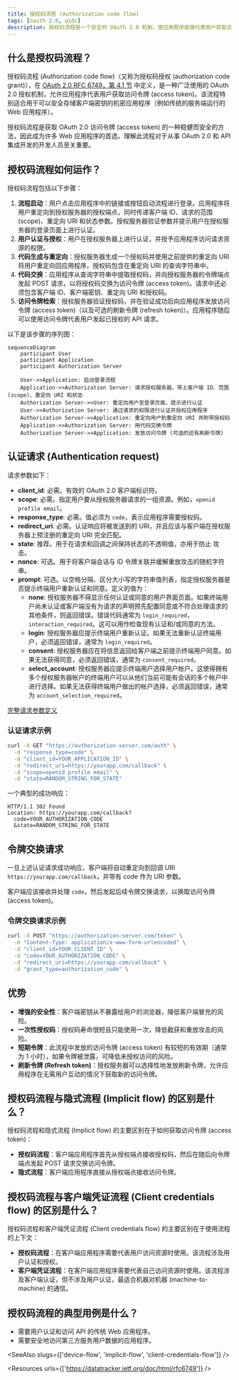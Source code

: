 ```yaml
---
title: 授权码流程 (Authorization code flow)
tags: [oauth 2.0, oidc]
description: 授权码流程是一个安全的 OAuth 2.0 机制，使应用程序能够代表用户获取访问令牌 (access token)。它涉及用户认证 (Authentication)、授权码生成和令牌交换。
---
```


## 什么是授权码流程？

授权码流程 (Authorization code flow)（又称为授权码授权 (authorization code grant)），在 [OAuth 2.0 RFC 6749，第 4.1 节](https://datatracker.ietf.org/doc/html/rfc6749#section-4.1) 中定义，是一种广泛使用的 OAuth 2.0 授权机制，允许应用程序代表用户获取访问令牌 (access token)。该流程特别适合用于可以安全存储客户端密钥的机密应用程序（例如传统的服务端运行的 Web 应用程序）。

授权码流程是获取 OAuth 2.0 访问令牌 (access token) 的一种稳健而安全的方法，因此成为许多 Web 应用程序的首选。理解此流程对于从事 OAuth 2.0 和 API 集成开发的开发人员至关重要。

## 授权码流程如何运作？

授权码流程包括以下步骤：

1. **流程启动**：用户点击应用程序中的链接或按钮启动流程进行登录。应用程序将用户重定向到授权服务器的授权端点，同时传递客户端 ID、请求的范围 (scope)、重定向 URI 和状态参数。授权服务器验证参数并提示用户在授权服务器的登录页面上进行认证。
2. **用户认证与授权**：用户在授权服务器上进行认证，并授予应用程序访问请求资源的权限。
3. **代码生成与重定向**：授权服务器生成一个授权码并使用之前提供的重定向 URI 将用户重定向回应用程序。授权码包含在重定向 URI 的查询字符串中。
4. **代码交换**：应用程序从查询字符串中提取授权码，并向授权服务器的令牌端点发起 POST 请求，以将授权码交换为访问令牌 (access token)。请求中还必须包含客户端 ID、客户端密钥、重定向 URI 和授权码。
5. **访问令牌检索**：授权服务器验证授权码，并在验证成功后向应用程序发放访问令牌 (access token)（以及可选的刷新令牌 (refresh token)）。应用程序随后可以使用访问令牌代表用户发起已授权的 API 请求。

以下是该步骤的序列图：

```mermaid
sequenceDiagram
    participant User
    participant Application
    participant Authorization Server

    User->>Application: 启动登录流程
    Application->>Authorization Server: 请求授权服务器，带上客户端 ID、范围 (scope)、重定向 URI 和状态
    Authorization Server->>User: 重定向用户至登录页面，提示进行认证
    User->>Authorization Server: 通过请求的权限进行认证并授权应用程序
    Authorization Server->>Application: 重定向用户到重定向 URI 并附带授权码
    Application->>Authorization Server: 用代码交换令牌
    Authorization Server->>Application: 发放访问令牌 (可选的还有刷新令牌)
```

## 认证请求 (Authentication request)

请求参数如下：

- **client_id**: 必需。有效的 OAuth 2.0 客户端标识符。
- **scope**: 必需。指定用户要从授权服务器请求的一组资源。例如，`openid profile email`。
- **response_type**: 必需。值必须为 `code`，表示应用程序需要授权码。
- **redirect_uri**: 必需。认证响应将被发送到的 URI，并且应该与客户端在授权服务器上预注册的重定向 URI 完全匹配。
- **state**: 推荐。用于在请求和回调之间保持状态的不透明值，亦用于防止 <Ref slug="csrf" /> 攻击。
- **nonce**: 可选。用于将客户端会话与 ID 令牌关联并缓解重放攻击的随机字符串。
- **prompt**: 可选。以空格分隔、区分大小写的字符串值列表，指定授权服务器是否提示终端用户重新认证和同意。定义的值为：
  - **none**: 授权服务器不得显示任何认证或同意的用户界面页面。如果终端用户尚未认证或客户端没有为请求的声明预先配置同意或不符合处理请求的其他条件，则返回错误。错误代码通常为 `login_required`，`interaction_required`。这可以用作检查现有认证和/或同意的方法。
  - **login**: 授权服务器应提示终端用户重新认证。如果无法重新认证终端用户，必须返回错误，通常为 `login_required`。
  - **consent**: 授权服务器应在将信息返回给客户端之前提示终端用户同意。如果无法获得同意，必须返回错误，通常为 `consent_required`。
  - **select_account**: 授权服务器应提示终端用户选择用户帐户。这使得拥有多个授权服务器帐户的终端用户可以从他们当前可能有会话的多个帐户中进行选择。如果无法获得终端用户做出的帐户选择，必须返回错误，通常为 `account_selection_required`。

[完整请求参数定义](https://openid.net/specs/openid-connect-core-1_0.html#AuthRequest)

### 认证请求示例

```bash
curl -X GET "https://authorization-server.com/auth" \
  -d "response_type=code" \
  -d "client_id=YOUR_APPLICATION_ID" \
  -d "redirect_uri=https://yourapp.com/callback" \
  -d "scope=openid profile email" \
  -d "state=RANDOM_STRING_FOR_STATE"
```

一个典型的成功响应：

```http
HTTP/1.1 302 Found
Location: https://yourapp.com/callback?
  code=YOUR_AUTHORIZATION_CODE
  &state=RANDOM_STRING_FOR_STATE
```

## 令牌交换请求

一旦上述认证请求成功响应，客户端将自动重定向到回调 URI `https://yourapp.com/callback`，并带有 code 作为 URI 参数。

客户端应该接收并处理 `code`，然后发起后续令牌交换请求，以换取访问令牌 (access token)。

### 令牌交换请求示例

```bash
curl -X POST "https://authorization-server.com/token" \
  -H "Content-Type: application/x-www-form-urlencoded" \
  -d "client_id=YOUR_CLIENT_ID" \
  -d "code=YOUR_AUTHORIZATION_CODE" \
  -d "redirect_uri=https://yourapp.com/callback" \
  -d "grant_type=authorization_code" \
```

## 优势

- **增强的安全性**：客户端密钥从不暴露给用户的浏览器，降低客户端冒充的风险。
- **一次性授权码**：授权码寿命很短且只能使用一次，降低截获和重放攻击的风险。
- **短期令牌**：此流程中发放的访问令牌 (access token) 有较短的有效期（通常为 1 小时），如果令牌被泄露，可降低未授权访问的风险。
- **刷新令牌 (Refresh token)**：授权服务器可以选择性地发放刷新令牌，允许应用程序在无需用户互动的情况下获取新的访问令牌。

## 授权码流程与隐式流程 (Implicit flow) 的区别是什么？

授权码流程和隐式流程 (Implicit flow) 的主要区别在于如何获取访问令牌 (access token)：

- **授权码流程**：客户端应用程序首先从授权端点接收授权码，然后在随后向令牌端点发起 POST 请求交换访问令牌。
- **隐式流程**：客户端应用程序直接从授权端点接收访问令牌。

## 授权码流程与客户端凭证流程 (Client credentials flow) 的区别是什么？

授权码流程和客户端凭证流程 (Client credentials flow) 的主要区别在于使用流程的上下文：

- **授权码流程**：在客户端应用程序需要代表用户访问资源时使用。该流程涉及用户认证和授权。
- **客户端凭证流程**：在客户端应用程序需要代表自己访问资源时使用。该流程涉及客户端认证，但不涉及用户认证，最适合机器对机器 (machine-to-machine) 的通信。

## 授权码流程的典型用例是什么？

- 需要用户认证和访问 API 的传统 Web 应用程序。
- 需要安全地访问第三方服务用户数据的应用程序。

<SeeAlso slugs={['device-flow', 'implicit-flow', 'client-credentials-flow']} />

<Resources urls={['https://datatracker.ietf.org/doc/html/rfc6749']} />
